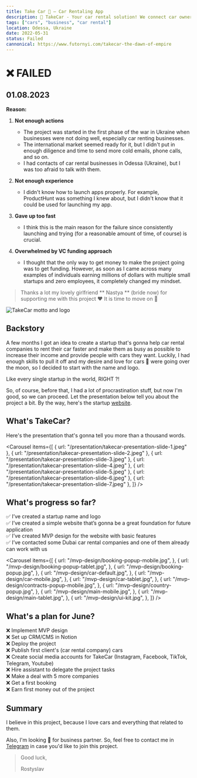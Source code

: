 ```yaml
---
title: Take Car 🚖 — Car Rentaling App
description: 💸 TakeCar - Your car rental solution! We connect car owners and renters seamlessly, boosting sales for rental companies while ensuring clients get the cars they desire. No more idle cars; we make them work for you 24/7. Join us now and maximize your car rental business!
tags: ["cars", "business", "car rental"]
location: Odessa, Ukraine
date: 2022-05-31
status: Failed
cannonical: https://www.futornyi.com/takecar-the-dawn-of-empire
---
```


# ❌ FAILED

## 01.08.2023

**Reason:**

1. **Not enough actions**

   - The project was started in the first phase of the war in Ukraine when businesses were not doing well, especially car renting businesses.
   - The international market seemed ready for it, but I didn't put in enough diligence and time to send more cold emails, phone calls, and so on.
   - I had contacts of car rental businesses in Odessa (Ukraine), but I was too afraid to talk with them.

2. **Not enough experience**

   - I didn't know how to launch apps properly. For example, ProductHunt was something I knew about, but I didn't know that it could be used for launching my app.

3. **Gave up too fast**

   - I think this is the main reason for the failure since consistently launching and trying (for a reasonable amount of time, of course) is crucial.

4. **Overwhelmed by VC funding approach**
   - I thought that the only way to get money to make the project going was to get funding. However, as soon as I came across many examples of individuals earning millions of dollars with multiple small startups and zero employees, it completely changed my mindset.

> Thanks a lot my lovely girlfriend ** Nastya ** (bride now) for supporting
> me with this project ❤️ It is time to move on 🚀

<div style={{filter: 'grayscale(1)'}}>

![TakeCar motto and logo](./assets/motto.jpeg)

## Backstory

A few months I got an idea to create a startup that's gonna help car rental companies to rent their car faster and make them as busy as possible to increase their income and provide people with cars they want. Luckily, I had enough skills to pull it off and my desire and love for cars 💖 were going over the moon, so I decided to start with the name and logo.

Like every single startup in the world, RIGHT ?!

So, of course, before that, I had a lot of procrastination stuff, but now I'm good, so we can proceed. Let the presentation below tell you about the project a bit. By the way, here's the startup [website](https://takecar.co).

## What's TakeCar?

Here's the presentation that's gonna tell you more than a thousand words.

<Carousel
  items={[
    { url: "/presentation/takecar-presentation-slide-1.jpeg" },
    { url: "/presentation/takecar-presentation-slide-2.jpeg" },
    { url: "/presentation/takecar-presentation-slide-3.jpeg" },
    { url: "/presentation/takecar-presentation-slide-4.jpeg" },
    { url: "/presentation/takecar-presentation-slide-5.jpeg" },
    { url: "/presentation/takecar-presentation-slide-6.jpeg" },
    { url: "/presentation/takecar-presentation-slide-7.jpeg" },
  ]}
/>

<Divider />

## What's progress so far?

✅ I’ve created a startup name and logo <br />
✅ I’ve created a simple website that’s gonna be a great foundation for future application <br />
✅ I’ve created MVP design for the website with basic features <br />
✅ I’ve contacted some Dubai car rental companies and one of them already can work with us

<Carousel
  items={[
    {
      url: "/mvp-design/booking-popup-mobile.jpg",
    },
    {
      url: "/mvp-design/booking-popup-tablet.jpg",
    },
    {
      url: "/mvp-design/booking-popup.jpg",
    },
    {
      url: "/mvp-design/car-default.jpg",
    },
    {
      url: "/mvp-design/car-mobile.jpg",
    },
    {
      url: "/mvp-design/car-tablet.jpg",
    },
    {
      url: "/mvp-design/contracts-popup-mobile.jpg",
    },
    {
      url: "/mvp-design/country-popup.jpg",
    },
    {
      url: "/mvp-design/main-mobile.jpg",
    },
    {
      url: "/mvp-design/main-tablet.jpg",
    },
    {
      url: "/mvp-design/ui-kit.jpg",
    },
  ]}
/>

<Spacer />

## What's a plan for June?

❌ Implement MVP design <br />
❌ Set up CRM/CMS in Notion <br />
❌ Deploy the project <br />
❌ Publish first client's (car rental company) cars <br />
❌ Create social media accounts for TakeCar (Instagram, Facebook, TikTok, Telegram, Youtube) <br />
❌ Hire assistant to delegate the project tasks <br />
❌ Make a deal with 5 more companies <br />
❌ Get a first booking <br />
❌ Earn first money out of the project

## Summary

I believe in this project, because I love cars and everything that related to them.

Also, I'm looking 🔎 for business partner. So, feel free to contact me in <a href="https://t.me/termoxin" target="_blank">Telegram</a> in case you'd like to join this project.

> Good luck,
>
> Rostyslav

</div>
